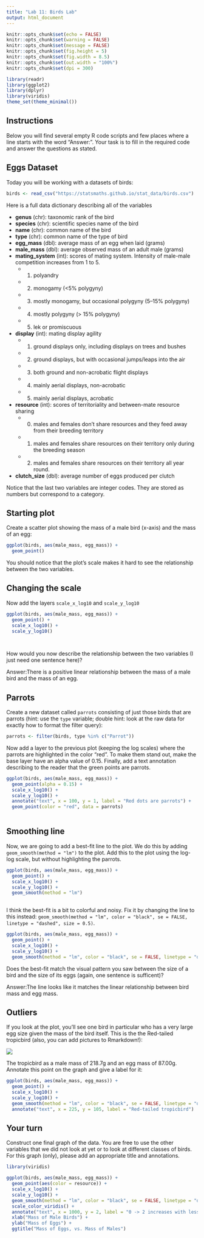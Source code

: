 ---
title: "Lab 11: Birds Lab"
output: html_document
---

```{r setup, include=FALSE}
knitr::opts_chunk$set(echo = FALSE)
knitr::opts_chunk$set(warning = FALSE)
knitr::opts_chunk$set(message = FALSE)
knitr::opts_chunk$set(fig.height = 5)
knitr::opts_chunk$set(fig.width = 8.5)
knitr::opts_chunk$set(out.width = "100%")
knitr::opts_chunk$set(dpi = 300)

library(readr)
library(ggplot2)
library(dplyr)
library(viridis)
theme_set(theme_minimal())
```

## Instructions

Below you will find several empty R code scripts and few places where a line
starts with the word "Answer:". Your task is to fill in the required code and
answer the questions as stated.

## Eggs Dataset

Today you will be working with a datasets of birds:

```{r}
birds <- read_csv("https://statsmaths.github.io/stat_data/birds.csv")
```

Here is a full data dictionary describing all of the variables

- **genus** (chr): taxonomic rank of the bird
- **species** (chr): scientific species name of the bird
- **name** (chr): common name of the bird
- **type** (chr): common name of the type of bird
- **egg_mass** (dbl): average mass of an egg when laid (grams)
- **male_mass** (dbl): average observed mass of an adult male (grams)
- **mating_system** (int): scores of mating system. Intensity of male-male competition increases from 1 to 5.
    - (1) polyandry
    - (2) monogamy (<5% polygyny)
    - (3) mostly monogamy, but occasional polygyny (5–15% polygyny)
    - (4) mostly polygyny (> 15% polygyny)
    - (5) lek or promiscuous
- **display** (int): mating display agility
    - (1) ground displays only, including displays on trees and bushes
    - (2) ground displays, but with occasional jumps/leaps into the air
    - (3) both ground and non-acrobatic flight displays
    - (4) mainly aerial displays, non-acrobatic
    - (5) mainly aerial displays, acrobatic
- **resource** (int): scores of territoriality and between-mate resource sharing
    - (0) males and females don't share resources and they feed away from their breeding territory
    - (1) males and females share resources on their territory only during the breeding season
    - (2) males and females share resources on their territory all year round.
- **clutch_size** (dbl): average number of eggs produced per clutch

Notice that the last two variables are integer codes. They are stored as numbers but
correspond to a category. 

## Starting plot

Create a scatter plot showing the mass of a male bird (x-axis) and the mass of an egg:

```{r}
ggplot(birds, aes(male_mass, egg_mass)) +
  geom_point()
```

You should notice that the plot's scale makes it hard to see the relationship between the two variables.

## Changing the scale

Now add the layers `scale_x_log10` and `scale_y_log10`

```{r}
ggplot(birds, aes(male_mass, egg_mass)) +
  geom_point() +
  scale_x_log10() +
  scale_y_log10()

  
```

How would you now describe the relationship between the two variables (I just need one sentence here)?

Answer:There is a positive linear relationship between the mass of a male bird and the mass of an egg.

## Parrots

Create a new dataset called `parrots` consisting of just those birds that are parrots (hint: use the `type` variable; 
double hint: look at the raw data for exactly how to format the filter query):

```{r}
parrots <- filter(birds, type %in% c("Parrot"))
```

Now add a layer to the previous plot (keeping the log scales) where the parrots are highlighted in the
color "red". To make them stand out, make the base layer have an alpha value of 0.15. Finally, add
a text annotation describing to the reader that the green points are parrots.

```{r}
ggplot(birds, aes(male_mass, egg_mass)) +
  geom_point(alpha = 0.15) +
  scale_x_log10() +
  scale_y_log10() +
  annotate("text", x = 100, y = 1, label = "Red dots are parrots") +
  geom_point(color = "red", data = parrots)
  
```

## Smoothing line

Now, we are going to add a best-fit line to the plot. We do this by adding `geom_smooth(method = "lm")` to
the plot. Add this to the plot using the log-log scale, but without highlighting the parrots.

```{r}
ggplot(birds, aes(male_mass, egg_mass)) +
  geom_point() +
  scale_x_log10() +
  scale_y_log10() +
  geom_smooth(method = "lm")
  
```

I think the best-fit is a bit to colorful and noisy. Fix it by changing the line to this instead:
`geom_smooth(method = "lm", color = "black", se = FALSE, linetype = "dashed", size = 0.5)`.

```{r}
ggplot(birds, aes(male_mass, egg_mass)) +
  geom_point() +
  scale_x_log10() +
  scale_y_log10() +
  geom_smooth(method = "lm", color = "black", se = FALSE, linetype = "dashed", size = 0.5)
```

Does the best-fit match the visual pattern you saw between the size of a bird and the size of its eggs (again,
one sentence is sufficent)?

Answer:The line looks like it matches the linear relationship between bird mass and egg mass.

## Outliers

If you look at the plot, you'll see one bird in particular who has a very large egg size given the mass of
the bird itself. This is the the Red-tailed tropicbird (also, you can add pictures to Rmarkdown!):

![](https://upload.wikimedia.org/wikipedia/commons/thumb/4/47/Red-tailed_Tropicbird_RWD2.jpg/640px-Red-tailed_Tropicbird_RWD2.jpg)

The tropicbird as a male mass of 218.7g and an egg mass of 87.00g. Annotate this point on the graph and give a label for
it:

```{r}
ggplot(birds, aes(male_mass, egg_mass)) +
  geom_point() +
  scale_x_log10() +
  scale_y_log10() +
  geom_smooth(method = "lm", color = "black", se = FALSE, linetype = "dashed", size = 0.5) +
  annotate("text", x = 225, y = 105, label = "Red-tailed tropicbird")
```


## Your turn

Construct one final graph of the data. You are free to use the other variables that we did not look at yet or to look at
different classes of birds. For this graph (only), please add an appropriate title and annotations.

```{r}
library(viridis)

ggplot(birds, aes(male_mass, egg_mass)) +
  geom_point(aes(color = resource)) +
  scale_x_log10() +
  scale_y_log10() +
  geom_smooth(method = "lm", color = "black", se = FALSE, linetype = "dashed", size = 0.5)+
  scale_color_viridis() +
  annotate("text", x = 1000, y = 2, label = "0 -> 2 increases with less male-female competition for resources") +
  xlab("Mass of Male Birds") +
  ylab("Mass of Eggs") +
  ggtitle("Mass of Eggs, vs. Mass of Males")
 
```












